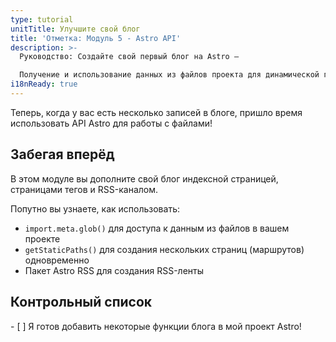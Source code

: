 ```yaml
---
type: tutorial
unitTitle: Улучшите свой блог
title: 'Отметка: Модуль 5 - Astro API'
description: >-
  Руководство: Создайте свой первый блог на Astro —

  Получение и использование данных из файлов проекта для динамической генерации страниц
i18nReady: true
---
```




Теперь, когда у вас есть несколько записей в блоге, пришло время использовать API Astro для работы с файлами!

## Забегая вперёд

В этом модуле вы дополните свой блог индексной страницей, страницами тегов и RSS-каналом.

Попутно вы узнаете, как использовать:
- `import.meta.glob()` для доступа к данным из файлов в вашем проекте
- `getStaticPaths()` для создания нескольких страниц (маршрутов) одновременно
- Пакет Astro RSS для создания RSS-ленты



<Box icon="check-list">

## Контрольный список

<Checklist>
- [ ] Я готов добавить некоторые функции блога в мой проект Astro!
</Checklist>
</Box>
